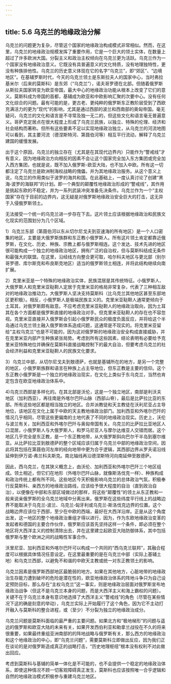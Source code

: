 ```yaml
---
---
---
```

title: 5.6 乌克兰的地缘政治分解
---



乌克兰的问题更为复杂，尽管这个国家的地缘政治构成模式非常相似。然而，在这里，乌克兰的地缘政治规模发挥了重要作用，它是一个巨大的领土实体，在数量上超过了许多欧洲大国。分裂主义和政治主权倾向在乌克兰更为活跃。乌克兰作为一个国家没有地缘政治意义。它既没有具普遍意义的文化特质，没有地理独特性，更没有种族排他性。乌克兰的历史意义体现在它的名字“乌克兰”，即“郊区”、“边境地区”。在基辅罗斯时代，今天的乌克兰领土是东斯拉夫人的国家中心，当时弗拉基米尔（后来的莫斯科）是东郊（“乌克兰”），诺夫哥罗德在北部。但随着俄罗斯从斯拉夫国家转变为欧亚帝国，最大中心的地缘政治功能从根本上改变了它们的意义。莫斯科成为帝国的首都，基辅成为欧亚和中欧影响汇聚的次要中心。没有任何文化综合的问题。最有可能的是，更古老、更纯粹的俄罗斯东正教阶层受到了西欧充满活力的更为“现代”的影响，尤其是通过西部的波兰和西南部的奥匈帝国。毫无疑问，乌克兰的文化和语言是不寻常及独一无二的，但这些文化和语言毫无普遍意义。哥萨克定居点在很大程度上形成了乌克兰民族，以独立、特殊的伦理、经济和社会结构而著称。但所有这些要素不足以实现地缘政治独立，从乌克兰的河流地图可以看到，其主要河流（德涅斯特河、第聂伯河等）相互平行流动，解释了乌克兰建国的缓慢发展。

出于这个原因，乌克兰的独立存在（尤其是在其现代边界内）只能作为“警戒线”才有意义，因为地缘政治方向相反的因素不会让这个国家完全加入东方集团或完全加入西方集团，也就是说，既不加入俄罗斯-欧亚大陆，也不加入中欧。所有这一切都注定了乌克兰是欧洲制海权战略的傀儡，并为其地缘政治服务。从这个意义上说，乌克兰的作用类似于波罗的海共和国。在此基础上，一度认真讨论了创建“黑海‑波罗的海联邦”的计划。即一个典型的颠覆性地缘政治形成的“警戒线”，其作用是挑起东欧的不稳定，并为一系列武装冲突准备先决条件。乌克兰作为一个“主权国家”存在于目前的边界内，这无疑是对俄罗斯地缘政治安全巨大的打击，这无异于入侵俄罗斯领土。

无法接受一个统一的乌克兰进一步存在下去。这片领土应该根据地缘政治和民族文化现实的范围划分为几个区域。

1）乌克兰东部（第聂伯河以东从切尔尼戈夫到亚速海的所有地区）是一个人口密集的地区，主要是大俄罗斯族群和东正教小俄罗斯人。所有这⽚领土肯定都靠近俄罗斯，在文化、历史、种族、宗教上都与俄罗斯相连。这个发达、技术先进的地区很可能构成一个独立的地缘政治地区，拥有广泛的自治权，但与莫斯科结成无条件和最强大的联盟。在这里，沿经线方向整合更可取，哈尔科夫地区与更北部（别尔哥罗德、库尔斯克和布良斯克地区）适当的俄罗斯领土相连，并将此结构继续向南扩展。

2）克里米亚是一个特殊的地缘政治实体，民族混居是其传统特征。小俄罗斯人、大俄罗斯人和克里米亚鞑靼人定居于克里米亚的格局非常复杂，代表了三种相互敌对的地缘政治推动力。大俄罗斯人坚决支持莫斯科（比乌克兰其他地区甚至东部地区更积极）。相反，小俄罗斯人是极端民族主义的。克里米亚鞑靼人通常更倾向于土耳其，对俄罗斯颇有敌意。不应考虑克里米亚鞑靼人的地缘政治取向，因为土耳其在各个方面都是俄罗斯直接的地缘政治对手。但克里米亚鞑靼人的存在也不容忽视。克里米亚直接并入俄罗斯会引起小俄罗斯民众的极度负面反应，并将给这个半岛通过乌克兰领土融入俄罗斯体系造成问题，这通常是不现实的。将克里米亚留给“主权乌克兰”也是不可能的，因为这对俄罗斯的地缘政治安全构成直接威胁，并在克里米亚内部产生种族紧张局势。考虑到所有这些因素，结论表明有必要给予克里米亚特殊地位并确保在莫斯科直接战略控制下的最大自治，但要考虑乌克兰的社会经济利益和克里米亚鞑靼人的民族文化要求。

3）乌克兰中部，从切尔尼戈夫到敖德萨，也就是基辅所在的地方，是另一个完整的地区，小俄罗斯族群和语言在种族上占主导地位，但东正教是主要的信仰。这个东正教小俄罗斯是一个独立的地缘政治现实，在文化上类似于东乌克兰，当然也肯定包含在欧亚地缘政治体系中。

4)乌克兰西部是多样化的。在其北部是沃伦，这是一个独立地区，南部是利沃夫地区（加利西亚），再往南是外喀尔巴阡山脉（西部山脊），最后是比萨拉比亚的东部。所有这些地区都是相当独立的地区。合并派教徒和天主教徒在沃利尼亚占主导地位，该地区在文化上属于中欧的天主教地缘政治部门。加利西亚和外喀尔巴阡的情况几乎相同，尽管这些更偏南的土地代表了不同的地缘政治现实。历史上，沃伦与波兰有关，加利西亚和外喀尔巴阡与奥匈帝国有关。乌克兰的比萨拉比亚地区人口混居，小俄罗斯人与大俄罗斯人，和罗马尼亚人与摩尔达维亚人交错而居。这个地区几乎完全是东正教，是一个东正教地带，从大俄罗斯斜向巴尔干半岛到塞尔维亚。从比萨拉比亚到敖德萨的整个区域应该归属于乌克兰中部的地缘政治空间，因此将其包括在第聂伯河左岸的经向地带中更为合乎逻辑，其西部边界从罗夫诺沿线延伸到伊万诺‑弗兰科夫斯克。南北轴线再沿德涅斯特河向南延伸至敖德萨。

因此，西乌克兰，在其狭义概念上，由沃伦、加利西亚和外喀尔巴阡三个地区组成。领土相近，但它们在地形（外喀尔巴阡山脉，就像斯洛伐克一样）、种族构成和政治传统上都有所不同。这些地区今天积极影响乌克兰的总体政治气氛，积极奉行反莫斯科、亲西方的地缘政治路线，应该给予很大程度的自治（直到政治自治），以便像在中部和东部区域做过的那样，将这些“颠覆性”的领土从东正教和一般来说亲俄罗斯的全乌克兰地域中分离出来。俄罗斯在这些纬度平行线上的战略边界不能取决于乌克兰‑波兰、乌克兰‑匈牙利或乌克兰‑斯洛伐克边界的位置。这个战略边界应该位于西部，至少在中欧的西端，最好在大西洋沿岸。正是从这个角度出发，这一地区的整个地缘政治重组才得以进行，因为，作为东欧地缘政治变革的发起者和德国的主要合作伙伴，俄罗斯应该首先坚持这样一个条件，即必须在整个地区将大西洋主义的控制清除出去，并在这里建立起欧亚大陆防御体系，其中包括俄罗斯与整个欧洲之间的战略性军事合作。

沃里尼亚、加利西亚和外喀尔巴阡可以构成一个共同的“西乌克兰联邦”，其融合程度可以根据具体情况任意设定。在这里最重要的是在乌克兰中部（实际上基辅土地）和乌克兰西部，以避免不和谐的中欧天主教或统一对东正教领土的影响。

乌克兰因素是俄罗斯西部地区最脆弱的地方。如果在其他地方，心脏地带的地缘政治生存能力遭到破坏的危险是潜在性的，欧亚地缘政治体系的阵地斗争只为自己设定预防目标，那么存在“主权乌克兰”这一事实，则是地缘政治层面对俄罗斯宣布地缘政治战争（但这不是乌克兰本身的问题，而是大西洋主义和海上霸权的问题）。关键不在于乌克兰本身有意识地选择了大西洋主义“警戒线”的角色（尽管在某些情况下这的确是刻意的举动），乌克兰实际上开始履行了这个角色，因为它不主动打开融入与莫斯科的整合进程，或（至少）不分裂为独立的地缘政治成分。

乌克兰问题是莫斯科面临的最严重的主要问题。如果北方和“极地梯形”的问题与遥远的俄罗斯和欧亚大陆的未来有关，如果开发西伯利亚和勒拿兰战役在不久的将来很重要，如果最终重组亚洲南部的的阵地战略与俄罗斯有关，那么西方的地缘政治和这个地缘政治的中心，即“乌克兰问题”，需要莫斯科立即做出反应，因为我们正在谈论的是对俄罗斯造成真正的战略打击，“历史地理枢纽”根本没有权利不对此做出回应。

考虑到莫斯科与基辅的简单一体化是不可能的，也不会提供一个稳定的地缘政治体系，即使这种情况不顾一切客观障碍真正发生，莫斯科也应该按照唯一合乎逻辑和自然的地缘政治模式积极参与重建乌克兰地区。